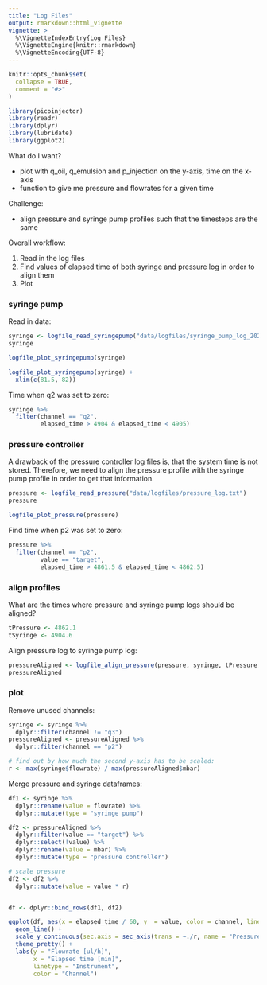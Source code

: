 ```yaml
---
title: "Log Files"
output: rmarkdown::html_vignette
vignette: >
  %\VignetteIndexEntry{Log Files}
  %\VignetteEngine{knitr::rmarkdown}
  %\VignetteEncoding{UTF-8}
---
```


```r
knitr::opts_chunk$set(
  collapse = TRUE,
  comment = "#>"
)
```

```r
library(picoinjector)
library(readr)
library(dplyr)
library(lubridate)
library(ggplot2)
```


What do I want?

- plot with q_oil, q_emulsion and p_injection on the y-axis, time on the x-axis
- function to give me pressure and flowrates for a given time

Challenge:

- align pressure and syringe pump profiles such that the timesteps are the same



Overall workflow:

1. Read in the log files
2. Find values of elapsed time of both syringe and pressure log in order to align them
3. Plot


### syringe pump

Read in data:


```r
syringe <- logfile_read_syringepump("data/logfiles/syringe_pump_log_20220805_150634.csv")
syringe
```


```r
logfile_plot_syringepump(syringe)
```

```r
logfile_plot_syringepump(syringe) +
  xlim(c(81.5, 82))
```

Time when q2 was set to zero:

```r
syringe %>% 
  filter(channel == "q2",
         elapsed_time > 4904 & elapsed_time < 4905)
```







### pressure controller

A drawback of the pressure controller log files is, that the system time is not stored.
Therefore, we need to align the pressure profile with the syringe pump profile in order to get that information.



```r
pressure <- logfile_read_pressure("data/logfiles/pressure_log.txt")
pressure
```

```r
logfile_plot_pressure(pressure)
```

Find time when p2 was set to zero:

```r
pressure %>% 
  filter(channel == "p2",
         value == "target",
         elapsed_time > 4861.5 & elapsed_time < 4862.5)
```



### align profiles

What are the times where pressure and syringe pump logs should be aligned?

```r
tPressure <- 4862.1
tSyringe <- 4904.6
```

Align pressure log to syringe pump log:

```r
pressureAligned <- logfile_align_pressure(pressure, syringe, tPressure, tSyringe)
pressureAligned
```



### plot

Remove unused channels:

```r
syringe <- syringe %>% 
  dplyr::filter(channel != "q3")
pressureAligned <- pressureAligned %>% 
  dplyr::filter(channel == "p2")
```



```r
# find out by how much the second y-axis has to be scaled:
r <- max(syringe$flowrate) / max(pressureAligned$mbar)
```

Merge pressure and syringe dataframes:

```r
df1 <- syringe %>% 
  dplyr::rename(value = flowrate) %>% 
  dplyr::mutate(type = "syringe pump")

df2 <- pressureAligned %>% 
  dplyr::filter(value == "target") %>% 
  dplyr::select(!value) %>% 
  dplyr::rename(value = mbar) %>% 
  dplyr::mutate(type = "pressure controller")

# scale pressure
df2 <- df2 %>% 
  dplyr::mutate(value = value * r)


df <- dplyr::bind_rows(df1, df2)
```


```r
ggplot(df, aes(x = elapsed_time / 60, y  = value, color = channel, linetype = type)) + 
  geom_line() + 
  scale_y_continuous(sec.axis = sec_axis(trans = ~./r, name = "Pressure [mbar]")) + 
  theme_pretty() + 
  labs(y = "Flowrate [ul/h]",
       x = "Elapsed time [min]",
       linetype = "Instrument",
       color = "Channel")
```



